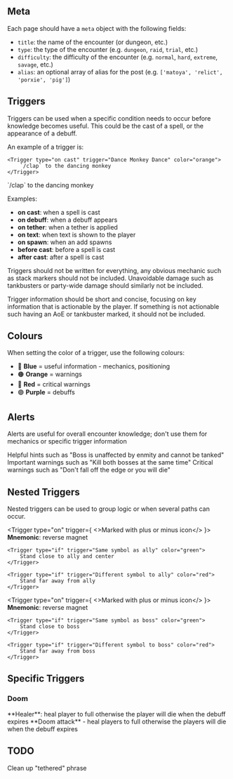 
## Meta

Each page should have a `meta` object with the following fields:
- `title`: the name of the encounter (or dungeon, etc.)
- `type`: the type of the encounter (e.g. `dungeon`, `raid`, `trial`, etc.)
- `difficulty`: the difficulty of the encounter (e.g. `normal`, `hard`, `extreme`, `savage`, etc.)
- `alias`: an optional array of alias for the post (e.g. `['matoya', 'relict', 'porxie', 'pig']`)

## Triggers

Triggers can be used when a specific condition needs to occur before knowledge becomes useful. This could be the cast of a spell, or the appearance of a debuff.

An example of a trigger is:

```mdx
<Trigger type="on cast" trigger="Dance Monkey Dance" color="orange">
    `/clap` to the dancing monkey
</Trigger>
```

<Trigger type="on cast" trigger="Dance Monkey Dance" color="orange">
    `/clap` to the dancing monkey
</Trigger>

Examples:
- **on cast**: when a spell is cast
- **on debuff**: when a debuff appears
- **on tether**: when a tether is applied
- **on text**: when text is shown to the player
- **on spawn**: when an add spawns
- **before cast**: before a spell is cast
- **after cast**: after a spell is cast

Triggers should not be written for everything, any obvious mechanic such as stack markers should not be included. Unavoidable damage such as tankbusters or party-wide damage should similarly not be included.

Trigger information should be short and concise, focusing on key information that is actionable by the player. If something is not actionable such having an AoE or tankbuster marked, it should not be included.

## Colours

When setting the color of a trigger, use the following colours:

- 🔵 **Blue** = useful information - mechanics, positioning
- 🟠 **Orange** = warnings
- 🔴 **Red** = critical warnings
- 🟣 **Purple** = debuffs

## Alerts

Alerts are useful for overall encounter knowledge; don't use them for mechanics or specific trigger information

<Alert color="green" icon="warning">
    Helpful hints such as "Boss is unaffected by enmity and cannot be tanked"
</Alert>

<Alert color="orange" icon="warning">
    Important warnings such as "Kill both bosses at the same time"
</Alert>

<Alert color="red" icon="warning">
    Critical warnings such as "Don't fall off the edge <Consequence>or you will die</Consequence>"
</Alert>

## Nested Triggers

Nested triggers can be used to group logic or when several paths can occur.

<Trigger type="on" trigger={ <>Marked with <PlusIcon/> plus or <MinusIcon /> minus icon</> }>
    **Mnemonic**: reverse magnet

    <Trigger type="if" trigger="Same symbol as ally" color="green">
        Stand close to ally and center
    </Trigger>

    <Trigger type="if" trigger="Different symbol to ally" color="red">
        Stand far away from ally
    </Trigger>
</Trigger>

<Trigger type="on" trigger={ <>Marked with <PlusIcon/> plus or <MinusIcon /> minus icon</> }>
    **Mnemonic**: reverse magnet

    <Trigger type="if" trigger="Same symbol as boss" color="green">
        Stand close to boss
    </Trigger>

    <Trigger type="if" trigger="Different symbol to boss" color="red">
        Stand far away from boss
    </Trigger>
</Trigger>

## Specific Triggers

### Doom

<OnlyHealer>
    <Trigger type="on gain debuff" trigger="Doom" color="purple">
        **Healer**: heal player to full <Consequence>otherwise the player will die when the debuff expires</Consequence>
    </Trigger>
</OnlyHealer>

<OnlyHealer>
    <Trigger type="on cast" trigger="Terror Unleashed" color="purple">
        **Doom attack** - heal players to full <Consequence>otherwise the players will die when the debuff expires</Consequence>
    </Trigger>
</OnlyHealer>

## TODO

Clean up "tethered" phrase